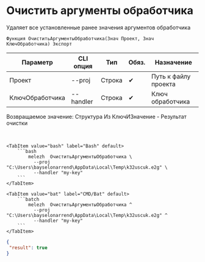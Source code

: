 ﻿---
sidebar_position: 3
description: Очистить аргументы обработчика и другие функции для работы с Melezh в Открытом пакете интеграций - бесплатной open-source библиотеке интеграций для 1С:Предприятие 8, OneScript и CLI
keywords: [1C, 1С, 1С:Предприятие, 1С:Предприятие 8.3, API, Интеграция, Сервисы, Обмен, OneScript, CLI]
---


# Очистить аргументы обработчика
 Удаляет все установленные ранее значения аргументов обработчика



`Функция ОчиститьАргументыОбработчика(Знач Проект, Знач КлючОбработчика) Экспорт`

  | Параметр | CLI опция | Тип | Обяз. | Назначение |
  |-|-|-|-|-|
  | Проект | --proj | Строка | &#x2714; | Путь к файлу проекта |
  | КлючОбработчика | --handler | Строка | &#x2714; | Ключ обработчика |

  
  Возвращаемое значение:   Структура Из КлючИЗначение - Результат очистки

<br/>



    

 <Tabs>
  
    <TabItem value="bash" label="Bash" default>
        ```bash
            melezh  ОчиститьАргументыОбработчика \
              --proj "C:\Users\bayselonarrend\AppData\Local\Temp\k32uscuk.e2g" \
              --handler "my-key"
        ```
    </TabItem>
  
    <TabItem value="bat" label="CMD/Bat" default>
        ```batch
            melezh  ОчиститьАргументыОбработчика ^
              --proj "C:\Users\bayselonarrend\AppData\Local\Temp\k32uscuk.e2g" ^
              --handler "my-key"
        ```
    </TabItem>
</Tabs>

```json title="Результат"
{
 "result": true
}
```
